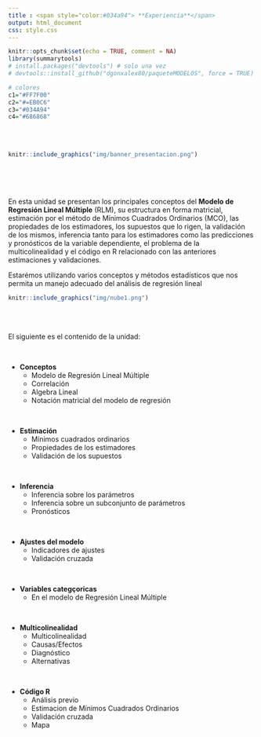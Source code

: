 ```yaml
---
title : <span style="color:#034a94"> **Experiencia**</span>
output: html_document
css: style.css
---
```



```r
knitr::opts_chunk$set(echo = TRUE, comment = NA)
library(summarytools)
# install.packages("devtools") # solo una vez
# devtools::install_github("dgonxalex80/paqueteMODELOS", force = TRUE)

# colores
c1="#FF7F00"
c2="#=EB0C6"
c3="#034A94"
c4="#686868"

```

</br></br>

```r
knitr::include_graphics("img/banner_presentacion.png")
```

<!-- # <span style="color:#034a94">**Introducción**</span> -->

</br></br></br>

En esta unidad se presentan los principales conceptos del **Modelo de Regresión Lineal Múltiple** (RLM), su estructura en forma matricial, estimación por el método de Mínimos Cuadrados Ordinarios (MCO), las propiedades de los estimadores, los supuestos que lo rigen, la validación de los mismos, inferencia tanto para los estimadores como las predicciones y pronósticos de la variable dependiente, el problema de la multicolinealidad y el código en R relacionado con las anteriores estimaciones y validaciones.


Estarémos utilizando varios conceptos y métodos estadísticos que nos permita un manejo adecuado del análisis de regresión lineal


```r
knitr::include_graphics("img/nube1.png")
```

</br></br>

El siguiente es el contenido de la unidad:

</br>

* **Conceptos**
  * Modelo de Regresión Lineal Múltiple
  * Correlación
  * Algebra Lineal
  * Notación matricial del modelo de regresión

</br>

* **Estimación**
  * Mínimos cuadrados ordinarios
  * Propiedades de los estimadores
  * Validación de los supuestos

</br>

* **Inferencia**
  * Inferencia sobre los parámetros
  * Inferencia sobre un subconjunto de parámetros
  * Pronósticos

</br>

* **Ajustes del modelo**
  * Indicadores de ajustes
  * Validación cruzada
    
</br>

* **Variables categçoricas**
  * En el modelo de Regresión Lineal Múltiple

</br>

* **Multicolinealidad**
  * Multicolinealidad
  * Causas/Efectos
  * Diagnóstico
  * Alternativas
  
</br>

* **Código R**
  * Análisis previo
  * Estimacion de Mínimos Cuadrados Ordinarios
  * Validación cruzada
  * Mapa

  

